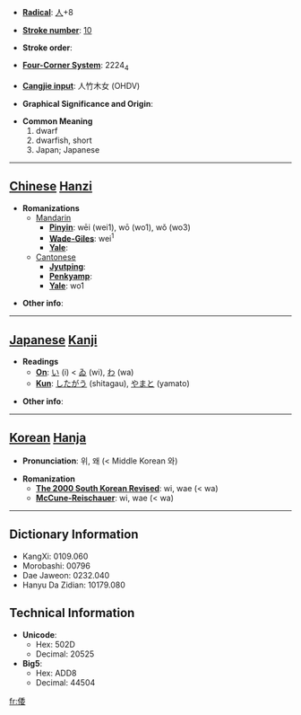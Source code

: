 * '''[[Wiktionary:Chinese radical index| Radical]]''': [[Wiktionary:Chinese radical index 人|人]]+8

* '''[[Wiktionary:Chinese total strokes index|Stroke number]]''': [[Wiktionary:Chinese total strokes index 10|10]]

* '''Stroke order''': 

* '''[[Wiktionary:Chinese four corner index|Four-Corner System]]''': 2224<sub>4</sub>

* '''[[Wiktionary:Chinese Cangjie index|Cangjie input]]''': 人竹木女 (OHDV)

* '''Graphical Significance and Origin''': 

* '''Common Meaning'''
*#dwarf
*# dwarfish, short
*#Japan; Japanese


----

== [[Chinese]] [[Hanzi]] ==

* '''Romanizations'''
** [[Mandarin]]
*** '''[[Pinyin]]''': wēi (wei1), wō (wo1), wǒ (wo3)
*** '''[[Wade-Giles]]''': wei<sup>1</sup>
*** '''[[Yale]]''': 
**[[Cantonese]]
***'''[[Jyutping]]''':
***'''[[Penkyamp]]''': 
***'''[[Yale]]''': wo1

* '''Other info''': 

----

== [[Japanese]] [[Kanji]] ==

* '''Readings'''
** '''[[On]]''': [[い]] (i) < [[ゐ]] (wi), [[わ]] (wa)
** '''[[Kun]]''': [[したがう]] (shitagau), [[やまと]] (yamato)

* '''Other info''':  

----

== [[Korean]] [[Hanja]] ==

* '''Pronunciation''': 위, 왜 (< Middle Korean 와)

* '''Romanization'''
** '''[[The 2000 South Korean Revised Romanization|The 2000 South Korean Revised]]''': wi, wae (< wa)
** '''[[McCune-Reischauer]]''': wi, wae (< wa)

----

== Dictionary Information ==

* KangXi: 0109.060
* Morobashi: 00796
* Dae Jaweon: 0232.040
* Hanyu Da Zidian: 10179.080

== Technical Information ==

* '''Unicode''':
** Hex: 502D
** Decimal: 20525
* '''Big5''':
** Hex: ADD8
** Decimal: 44504

[[fr:倭]]